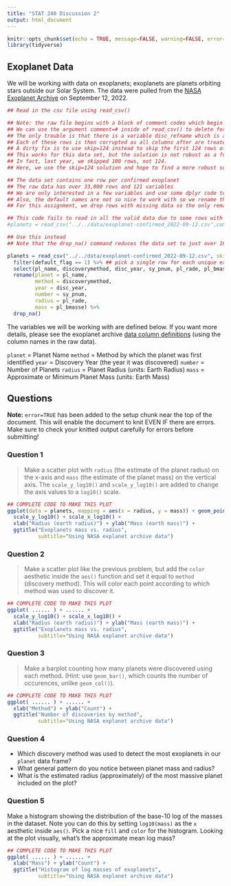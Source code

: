 ```yaml
---
title: "STAT 240 Discussion 2"
output: html_document
---
```


```r
knitr::opts_chunk$set(echo = TRUE, message=FALSE, warning=FALSE, error=TRUE)
library(tidyverse)
```

## Exoplanet Data

We will be working with data on exoplanets; exoplanets are planets orbiting stars outside our Solar System.  The data were pulled from the [NASA Exoplanet Archive](https://exoplanetarchive.ipac.caltech.edu/index.html) on September 12, 2022.

```r
## Read in the csv file using read_csv()

## Note: the raw file begins with a block of comment codes which begin with the character #
## We can use the argument comment=# inside of read_csv() to delete form each input row any characters from # through the end of the line
## The only trouble is that there is a variable disc_refname which is a URL and some of the URL values include a #.
## Each of these rows is then corrupted as all columns after are treated as a comment
## A dirty fix is to use skip=124 instead to skip the first 124 rows of the data set
## This works for this data set, but the solution is not robust as a future form of the data may change the preface to the data and use a different number of comment rows before the actual data begins
## In fact, last year, we skipped 100 rows, not 124.
## Here, we use the skip=124 solution and hope to find a more robust solution in the future

## The data set contains one row per confirmed exoplanet
## The raw data has over 33,000 rows and 121 variables
## We are only interested in a few variables and use some dplyr code to select a few of these variables
## Also, the default names are not so nice to work with so we rename them.
## For this assignment, we drop rows with missing data so the only remaining exoplanets have both a mass and a radius

## This code fails to read in all the valid data due to some rows with # in the variable disc_refname or another containing a URL
#planets = read_csv("../../data/exoplanet-confirmed_2022-09-12.csv",comment="#") %>%

## Use this instead
## Note that the drop_na() command reduces the data set to just over 1000 cases

planets = read_csv("../../data/exoplanet-confirmed_2022-09-12.csv", skip=124) %>%  
  filter(default_flag == 1) %>% ## pick a single row for each unique exoplanet
  select(pl_name, discoverymethod, disc_year, sy_pnum, pl_rade, pl_bmasse) %>%
  rename(planet = pl_name,
         method = discoverymethod,
         year = disc_year,
         number = sy_pnum,
         radius = pl_rade,
         mass = pl_bmasse) %>%
  drop_na()
```

The variables we will be working with are defined below.  If you want more details, please see the exoplanet archive [data column definitions](https://exoplanetarchive.ipac.caltech.edu/docs/API_PS_columns.html) (using the column names in the raw data).

`planet` = Planet Name
`method` =  Method by which the planet was first identified
`year` = Discovery Year (the year it was discovered)
`number` = Number of Planets
`radius` = Planet Radius (units: Earth Radius)
`mass` = Approximate or Minimum Planet Mass (units: Earth Mass)



## Questions

**Note:** `error=TRUE` has been added to the setup chunk near the top of the document. This will enable the document to knit EVEN IF there are errors. Make sure to check your knitted output carefully for errors before submitting!

### Question 1

> Make a scatter plot with `radius` (the estimate of the planet radius) on the x-axis and `mass` (the estimate of the planet mass) on the vertical axis.  The `scale_y_log10()` and `scale_y_log10()` are added to change the axis values to a `log10()` scale.

```r
## COMPLETE CODE TO MAKE THIS PLOT
ggplot(data = planets, mapping = aes(x = radius, y = mass)) + geom_point() +
  scale_y_log10() + scale_x_log10() +
  xlab("Radius (earth radius)") + ylab("Mass (earth mass)") +
  ggtitle("Exoplanets mass vs. radius",
          subtitle="Using NASA explanet archive data")
```



### Question 2

> Make a scatter plot like the previous problem, but add the `color` aesthetic inside the `aes()` function and set it equal to `method` (discovery method). This will color each point according to which method was used to discover it.

```r
## COMPLETE CODE TO MAKE THIS PLOT
ggplot( ...... ) + ...... +
  scale_y_log10() + scale_x_log10() +
  xlab("Radius (earth radius)") + ylab("Mass (earth mass)") +
  ggtitle("Exoplanets mass vs. radius",
          subtitle="Using NASA explanet archive data")
```



### Question 3

> Make a barplot counting how many planets were discovered using each method. (Hint: use `geom_bar()`, which counts the number of occurences, unlike `geom_col()`).

```r
## COMPLETE CODE TO MAKE THIS PLOT
ggplot( ...... ) + ...... +
  xlab("Method") + ylab("Count") +
  ggtitle("Number of discoveries by method",
          subtitle="Using NASA explanet archive data")
```



### Question 4

- Which discovery method was used to detect the most exoplanets in our `planet` data frame?
- What general pattern do you notice between planet mass and radius?
- What is the estimated radius (approximately) of the most massive planet included on the plot?



### Question 5

Make a histogram showing the distribution of the base-10 log of the masses in the dataset. Note you can do this by setting `log10(mass)` as the `x` aesthetic inside `aes()`. Pick a nice `fill` and `color` for the histogram. Looking at the plot visually, what's the approximate mean log mass?

```r
## COMPLETE CODE TO MAKE THIS PLOT
ggplot( ...... ) + ...... +
  xlab("Mass") + ylab("Count") +
  ggtitle("Histogram of log masses of exoplanets",
          subtitle="Using NASA explanet archive data")
```

